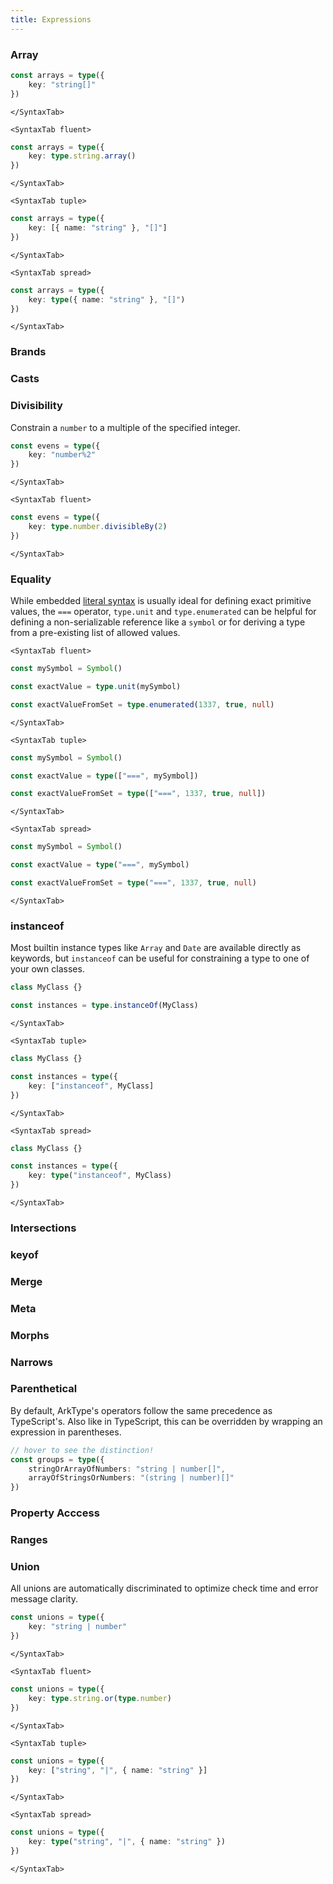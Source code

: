 ```yaml
---
title: Expressions
---
```



### Array

<Tabs>
	<SyntaxTab string>

```ts
const arrays = type({
	key: "string[]"
})
```

    </SyntaxTab>

    <SyntaxTab fluent>

```ts
const arrays = type({
	key: type.string.array()
})
```

    </SyntaxTab>

    <SyntaxTab tuple>

```ts
const arrays = type({
	key: [{ name: "string" }, "[]"]
})
```

    </SyntaxTab>

    <SyntaxTab spread>

```ts
const arrays = type({
	key: type({ name: "string" }, "[]")
})
```

    </SyntaxTab>

</Tabs>

### Brands

### Casts

### Divisibility

Constrain a `number` to a multiple of the specified integer.

<Tabs>
	<SyntaxTab string>

```ts
const evens = type({
	key: "number%2"
})
```

    </SyntaxTab>

    <SyntaxTab fluent>

```ts
const evens = type({
	key: type.number.divisibleBy(2)
})
```

    </SyntaxTab>

</Tabs>

### Equality

While embedded [literal syntax](/literals) is usually ideal for defining exact primitive values, the `===` operator, `type.unit` and `type.enumerated` can be helpful for defining a non-serializable reference like a `symbol` or for deriving a type from a pre-existing list of allowed values.

<Tabs>

    <SyntaxTab fluent>

```ts
const mySymbol = Symbol()

const exactValue = type.unit(mySymbol)

const exactValueFromSet = type.enumerated(1337, true, null)
```

    </SyntaxTab>

    <SyntaxTab tuple>

```ts
const mySymbol = Symbol()

const exactValue = type(["===", mySymbol])

const exactValueFromSet = type(["===", 1337, true, null])
```

    </SyntaxTab>

    <SyntaxTab spread>

```ts
const mySymbol = Symbol()

const exactValue = type("===", mySymbol)

const exactValueFromSet = type("===", 1337, true, null)
```

    </SyntaxTab>

</Tabs>

### instanceof

Most builtin instance types like `Array` and `Date` are available directly as keywords, but `instanceof` can be useful for constraining a type to one of your own classes.

<Tabs>
    <SyntaxTab fluent>

```ts
class MyClass {}

const instances = type.instanceOf(MyClass)
```

    </SyntaxTab>

    <SyntaxTab tuple>

```ts
class MyClass {}

const instances = type({
	key: ["instanceof", MyClass]
})
```

    </SyntaxTab>

    <SyntaxTab spread>

```ts
class MyClass {}

const instances = type({
	key: type("instanceof", MyClass)
})
```

    </SyntaxTab>

</Tabs>

### Intersections

### keyof

### Merge

### Meta

### Morphs

### Narrows

### Parenthetical

By default, ArkType's operators follow the same precedence as TypeScript's. Also like in TypeScript, this can be overridden by wrapping an expression in parentheses.

```ts
// hover to see the distinction!
const groups = type({
	stringOrArrayOfNumbers: "string | number[]",
	arrayOfStringsOrNumbers: "(string | number)[]"
})
```

### Property Acccess

### Ranges

### Union

All unions are automatically discriminated to optimize check time and error message clarity.

<Tabs>
	<SyntaxTab string>

```ts
const unions = type({
	key: "string | number"
})
```

    </SyntaxTab>

    <SyntaxTab fluent>

```ts
const unions = type({
	key: type.string.or(type.number)
})
```

    </SyntaxTab>

    <SyntaxTab tuple>

```ts
const unions = type({
	key: ["string", "|", { name: "string" }]
})
```

    </SyntaxTab>

    <SyntaxTab spread>

```ts
const unions = type({
	key: type("string", "|", { name: "string" })
})
```

    </SyntaxTab>

</Tabs>
